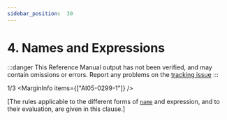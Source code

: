 ```yaml
---
sidebar_position:  30
---
```


# 4. Names and Expressions

:::danger
This Reference Manual output has not been verified,
and may contain omissions or errors.
Report any problems on the [tracking issue](https://github.com/ada-lang-io/ada-lang-io/issues/20)
:::


<MarginText>1/3</MarginText>
<MarginInfo items={["AI05-0299-1"]} />
<p>[The rules applicable to the different forms of <code><a href="/docs/arm/AA-4/AA-4.1#S0091">name</a></code> and expression, and to their evaluation, are given in this clause.] <br /></p>

